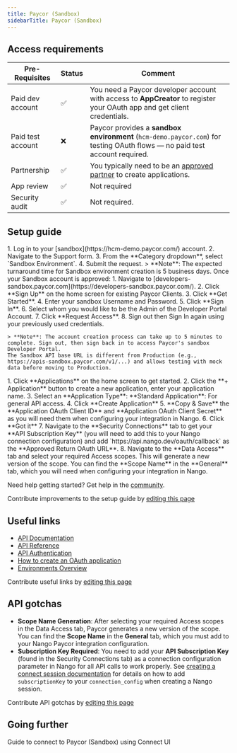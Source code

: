 ```yaml
---
title: Paycor (Sandbox)
sidebarTitle: Paycor (Sandbox)
---
```



<Overview />
<PreBuiltTooling />
<PreBuiltUseCases />

## Access requirements
| Pre-Requisites    | Status | Comment                                                                                                                                                  |
| ----------------- | ------ | -------------------------------------------------------------------------------------------------------------------------------------------------------- |
| Paid dev account  | ✅      | You need a Paycor developer account with access to **AppCreator** to register your OAuth app and get client credentials.                                 |
| Paid test account | ❌      | Paycor provides a **sandbox environment** (`hcm-demo.paycor.com`) for testing OAuth flows — no paid test account required.                               |
| Partnership       | ✅      | You typically need to be an [approved partner](https://developers.paycor.com/join-developer-portal) to create applications. |
| App review        | ✅     | Not required |
| Security audit    | ✅     | Not required. |

## Setup guide

<Steps>
  <Step title="Request a Sandbox Account">
    1. Log in to your [sandbox](https://hcm-demo.paycor.com/) account.
    2. Navigate to the Support form.
    3. From the **Category dropdown**, select `Sandbox Environment`.
    4. Submit the request.
    > **Note**: The expected turnaround time for Sandbox environment creation is 5 business days.
  </Step>
  <Step title="Accessing the Sandbox Environment">
    Once your Sandbox account is approved:
    1. Navigate to [developers-sandbox.paycor.com](https://developers-sandbox.paycor.com/).
    2. Click **Sign Up** on the home screen for existing Paycor Clients.
    3. Click **Get Started**.
    4. Enter your sandbox Username and Password.
    5. Click **Sign In**.
    6. Select whom you would like to be the Admin of the Developer Portal Account.
    7. Click **Request Access**.
    8. Sign out then Sign In again using your previously used credentials.

    > **Note**: The account creation process can take up to 5 minutes to complete. Sign out, then sign back in to access Paycor's sandbox Developer Portal.
    The Sandbox API base URL is different from Production (e.g., https://apis-sandbox.paycor.com/v1/...) and allows testing with mock data before moving to Production.
  </Step>
  <Step title="Build your application">
    1. Click **Applications** on the home screen to get started.
    2. Click the **+ Application** button to create a new application, enter your application name.
    3. Select an **Application Type**: **Standard Application**: For general API access.
    4. Click **Create Application**
    5. **Copy & Save** the **Application OAuth Client ID** and **Application OAuth Client Secret** as you will need them when configuring your integration in Nango.
    6. Click **Got it**
    7. Navigate to the **Security Connections** tab to get your **API Subscription Key** (you will need to add this to your Nango connection configuration) and add `https://api.nango.dev/oauth/callback` as the **Approved Return OAuth URL**.
    8. Navigate to the **Data Access** tab and select your required Access scopes. This will generate a new version of the scope. You can find the **Scope Name** in the **General** tab, which you will need when configuring your integration in Nango.
  </Step>
</Steps>

<Tip>Need help getting started? Get help in the [community](https://nango.dev/slack).</Tip>

<Note>Contribute improvements to the setup guide by [editing this page](https://github.com/nangohq/nango/tree/master/docs/integrations/all/paycor-sandbox.mdx)</Note>

## Useful links
-   [API Documentation](https://developers.paycor.com/guides#welcome)
-   [API Reference](https://developers.paycor.com/explore)
-   [API Authentication](https://developers.paycor.com/guides#authorization)
-   [How to create an OAuth application](https://developers.paycor.com/guides#step-2-build-application)
-   [Environments Overview](https://developers.paycor.com/guides#environments-overview)

<Note>Contribute useful links by [editing this page](https://github.com/nangohq/nango/tree/master/docs/integrations/all/paycor-sandbox.mdx)</Note>

## API gotchas

- **Scope Name Generation**: After selecting your required Access scopes in the Data Access tab, Paycor generates a new version of the scope. You can find the **Scope Name** in the **General** tab, which you must add to your Nango Paycor integration configuration.
- **Subscription Key Required**: You need to add your **API Subscription Key** (found in the Security Connections tab) as a connection configuration parameter in Nango for all API calls to work properly. See [creating a connect session documentation](/reference/api/connect/sessions/create#body-integrations-config-defaults) for details on how to add `subscriptionKey` to your `connection_config` when creating a Nango session.

<Note>Contribute API gotchas by [editing this page](https://github.com/nangohq/nango/tree/master/docs/integrations/all/paycor-sandbox.mdx)</Note>

## Going further

<Card title="Connect to Paycor (Sandbox)" icon="link" href="/integrations/all/paycor-sandbox/connect" horizontal>
  Guide to connect to Paycor (Sandbox) using Connect UI
</Card>
